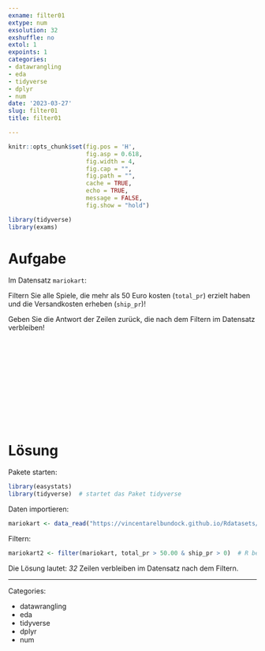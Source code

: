 ```yaml
---
exname: filter01
extype: num
exsolution: 32
exshuffle: no
extol: 1
expoints: 1
categories:
- datawrangling
- eda
- tidyverse
- dplyr
- num
date: '2023-03-27'
slug: filter01
title: filter01

---
```







```r
knitr::opts_chunk$set(fig.pos = 'H',
                      fig.asp = 0.618,
                      fig.width = 4,
                      fig.cap = "", 
                      fig.path = "",
                      cache = TRUE,
                      echo = TRUE,
                      message = FALSE,
                      fig.show = "hold")

library(tidyverse)
library(exams)
```






# Aufgabe

Im Datensatz `mariokart`: 

Filtern Sie alle Spiele, die mehr als 50 Euro kosten  (`total_pr`) erzielt haben und die Versandkosten erheben (`ship_pr`)!

Geben Sie die Antwort der Zeilen zurück, die nach dem Filtern im Datensatz verbleiben!    



</br>
</br>
</br>
</br>
</br>
</br>
</br>
</br>
</br>
</br>

# Lösung

Pakete starten:

```r
library(easystats)
library(tidyverse)  # startet das Paket tidyverse
```






Daten importieren:

```r
mariokart <- data_read("https://vincentarelbundock.github.io/Rdatasets/csv/openintro/mariokart.csv")
```




Filtern:

```r
mariokart2 <- filter(mariokart, total_pr > 50.00 & ship_pr > 0)  # R bentzt Dezimalpunkt
```


Die Lösung lautet: *32* Zeilen verbleiben im Datensatz nach dem Filtern.



---

Categories: 

- datawrangling
- eda
- tidyverse
- dplyr
- num

